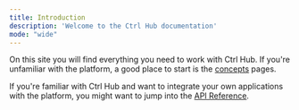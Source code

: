```yaml
---
title: Introduction
description: 'Welcome to the Ctrl Hub documentation'
mode: "wide"
---
```


On this site you will find everything you need to work with Ctrl Hub.
If you're unfamiliar with the platform, a good place to start is the [concepts](/concepts) pages.

If you're familiar with Ctrl Hub and want to integrate your own applications with the platform, you might want to jump into the [API Reference](/api-reference).
